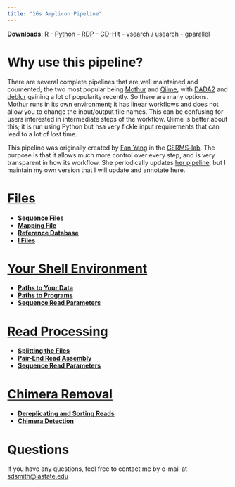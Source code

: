 ```yaml
---
title: "16s Amplicon Pipeline"
---
```


**Downloads**: <a href="https://mirror.las.iastate.edu/CRAN/" target="_blank">R</a> - 
<a href="https://www.python.org/" target="_blank">Python</a> - 
<a href="https://github.com/rdpstaff/RDPTools" target="_blank">RDP</a> - 
<a href="http://weizhongli-lab.org/cd-hit/" target="_blank">CD-Hit</a> - 
<a href="https://github.com/torognes/vsearch" target="_blank">vsearch</a> /
<a href="http://www.drive5.com/usearch/" target="_blank">usearch</a> - 
<a href="http://www.gnu.org/software/parallel/" target="_blank">gparallel</a>

# Why use this pipeline?

There are several complete pipelines that are well maintained and coumented; the two most popular being <a href="https://mothur.org/wiki/Main_Page" target="_blank">Mothur</a> and <a href="http://qiime.org/" target="_blank">Qiime</a>, with <a href="https://benjjneb.github.io/dada2/" target="_blank">DADA2</a> and <a href="https://github.com/biocore/deblur" target="_blank">deblur</a> gaining a lot of popularity recently. So there are many options. Mothur runs in its own environment; it has linear workflows and does not allow you to change the input/output file names. This can be confusing for users interested in intermediate steps of the workflow. Qiime is better about this; it is run using Python but hsa very fickle input requirements that can lead to a lot of lost time.

This pipeline was originally created by <a href="https://github.com/fandemonium" target="_blank">Fan Yang</a> in the  <a href="http://germslab.org/" target="_blank">GERMS-lab</a>. The purpose is that it allows much more control over every step, and is very transparent in how its workflow. She periodically updates <a href="https://github.com/germs-lab/amplicon_pipelines" target="_blank">her pipeline</a>, but I maintain my own version that I will update and annotate here.

# [Files][step0]

  + [**Sequence Files**](step_0.html#sequence_files)
  + [**Mapping File**](step_0.html#mapping_file)
  + [**Reference Database**](step_0.html#reference_database)
  + [**I Files**](step_0.html#i_filed)

# [Your Shell Environment][step1]

  + [**Paths to Your Data**](step_1.html#11_paths_to_your_data)
  + [**Paths to Programs**](step_1.html#12_paths_to_programs)
  + [**Sequence Read Parameters**](step_1.html#13_sequence_read_paramters)

# [Read Processing][step2]

  + [**Splitting the Files**](step_2.html#21_splitting_the_files)
  + [**Pair-End Read Assembly**](step_2.html#22_pair-end_read_assembly)
  + [**Sequence Read Parameters**](step_2.html#23_read_quality_filter) 

# [Chimera Removal][step3]

  + [**Dereplicating and Sorting Reads**](step_3.html#31_dereplicating_and_sorting_reads)
  + [**Chimera Detection**](step_3.html#32_chimera_detection)


# Questions

If you have any questions, feel free to contact me by e-mail at <sdsmith@iastate.edu>

[step1]:step_1.html
[step2]:step_2.html
[step3]:step_3.html
[step4]:step_4.html
[step5]:step_5.html
[step0]:step_0.html
